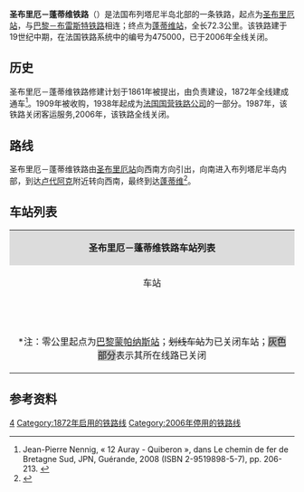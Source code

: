 {{Infobox rail system-route
|collapsed=no
|box_width=
|rail_name=圣布里厄－蓬蒂维铁路<br>{{lang|fr|Ligne de Saint-Brieuc à Pontivy}}
|banner_color=
|sec_banner_color=
|logo_filename=
|image_width=
|logo_bgcolor=
|logo_note=
|image =Gare de Saint-Julien (Côtes d'Armor) - Lunon.jpg
|imagesize=
|caption=圣布里厄－蓬蒂维铁路
|system_map=
|mapimage_width=
|map_bgcolor=
|locale={{FRA}}
|service_type=无
|start=[[圣布里厄站|圣布里厄站]]、[[蓬蒂维站|蓬蒂维站]]
|begin_operation=1872年
|end_operation=2006年
|operation_note=
|system_length=
|length_in_operation=72.3km
|total_length=
|status=已关闭
|line_title=线路
|lines=[[单线铁路|单线铁路]]
|stations=
|route_title=线路
|main_route=
|secondary_route=
|branch_route=
|standard=
|main_stations=[[圣布里厄站|圣布里厄站]]、[[蓬蒂维站|蓬蒂维站]]
|ridership=
|fleet_size=
|max_speed= 
|track_gauge=
|distance_between_mainlines=
|min_radius=
|max_grade=
|block_signal=
|electrified=
|depot=
|operator={{法国交通数据|sncf}}
|franchise=
|hq=
|key_person=
|website=
|route_map=
}}

'''圣布里厄－蓬蒂维铁路'''（{{lang-fr|Ligne de Saint-Brieuc à Pontivy}}）是法国布列塔尼半岛北部的一条铁路，起点为[[圣布里厄站|圣布里厄站]]，与[[巴黎－布雷斯特铁路|巴黎－布雷斯特铁路]]相连；终点为[[蓬蒂维站|蓬蒂维站]]，全长72.3公里。该铁路建于19世纪中期，在法国铁路系统中的编号为475000，已于2006年全线关闭。

==历史==

圣布里厄－蓬蒂维铁路修建计划于1861年被提出，由{{link-fr|西部铁路公司|Compagnie des chemins de fer de l'Ouest}}负责建设，1872年全线建成通车<ref>Jean-Pierre Nennig, « 12 Auray - Quiberon », dans Le chemin de fer de Bretagne Sud, JPN, Guérande, 2008 (ISBN 2-9519898-5-7), pp. 206-213. {{fr}}</ref>。1909年被{{link-fr|国有铁路公司|Administration des chemins de fer de l'État}}收购，1938年起成为[[法国国营铁路公司|法国国营铁路公司]]的一部分。1987年，该铁路关闭客运服务,2006年，该铁路全线关闭。

==路线==
圣布里厄－蓬蒂维铁路由[[圣布里厄站|圣布里厄站]]向西南方向引出，向南进入布列塔尼半岛内部，到达[[卢代阿克|卢代阿克]]附近转向西南，最终到达[[蓬蒂维|蓬蒂维]]<ref name="geo">{{Cite web|url=https://www.geoportail.gouv.fr/carte|title=Carte|accessdate=2021-02-17|author=Géoportail|language=fr|publisher=Géoportail|archive-url=https://web.archive.org/web/20170129154129/https://www.geoportail.gouv.fr/carte/|archive-date=2017-01-29|dead-url=yes}}</ref>。

==车站列表==

{| class="wikitable mw-collapsible " style="margin:1em auto 1em auto; font-size:smaller"
|colspan="5" align="center" style="background:#DCDCDC"|'''圣布里厄－蓬蒂维铁路车站列表'''
|-
!align="center" |车站
!align="center" |公里数*
!align="center" |交汇路线
!align="center" |本线停靠车种
!align="center" |可换乘交通
|-
|align="center"|{{Arret|Saint-Brieuc|[[圣布里厄站|圣布里厄站]]}}
|474.570
|[[圣布里厄－勒莱盖铁路|圣布里厄－勒莱盖铁路]]<small>（勒莱盖方向）</small>↖<br>[[巴黎－布雷斯特铁路|巴黎－布雷斯特铁路]]<small>（[[巴黎蒙帕纳斯站|巴黎]]/[[雷恩站|雷恩]]方向）</small>↑<br>[[巴黎－布雷斯特铁路|巴黎－布雷斯特铁路]]<small>（[[布雷斯特站|布雷斯特]]方向）</small>↙
|align="center"|{{法国交通数据|tgv}}<br>{{法国交通数据|ter|bre}}
|{{法国交通数据|car|22}}<br>{{法国交通数据/城市公共交通|圣布里厄}}
|-style="background: #BDBDBD"
|align="center"|{{Arret|<s>Plœuc - L'Hermitage|普洛厄克-莱尔米塔日站</s>}}
|502.523
|
|
|
|-style="background: #BDBDBD"
|align="center"|{{Arret|<s>Uzel|于泽勒站</s>}}
|509.824
|
|
|
|-style="background: #BDBDBD"
|align="center"|{{Arret|<s>La Motte|拉莫特站</s>}}
|517.776
|
|
|
|-style="background: #BDBDBD"
|align="center"|{{Arret|<s>Loudéac|[[卢代阿克#铁路|卢代阿克站]]</s>}}
|523.646
|
|
|{{法国交通数据|car|22}}
|-style="background: #BDBDBD"
|align="center"|{{Arret|<s>Hémonstoir - Saint-Gonnery|埃蒙斯图瓦-圣戈讷里站</s>}}
|531.231
|
|
|
|-
|align="center"|{{Arret|Pontivy|[[蓬蒂维#铁路|蓬蒂维站]]}}
|546.976
|[[欧赖－蓬蒂维铁路|欧赖－蓬蒂维铁路]]<small>（欧赖方向）</small>↓
|
|{{法国交通数据|car|56}}<br>{{法国交通数据/城市公共交通|蓬蒂维}}
|-
|colspan=5|<nowiki>*</nowiki>注：零公里起点为[[巴黎蒙帕纳斯站|巴黎蒙帕纳斯站]]；<s>划线车站</s>为已关闭车站；<span style="background: #BDBDBD">灰色部分</span>表示其所在线路已关闭
|}

==参考资料==
{{Reflist}}
[[Category:法國鐵路線|4]]
[[Category:1872年启用的铁路线|Category:1872年启用的铁路线]]
[[Category:2006年停用的铁路线|Category:2006年停用的铁路线]]